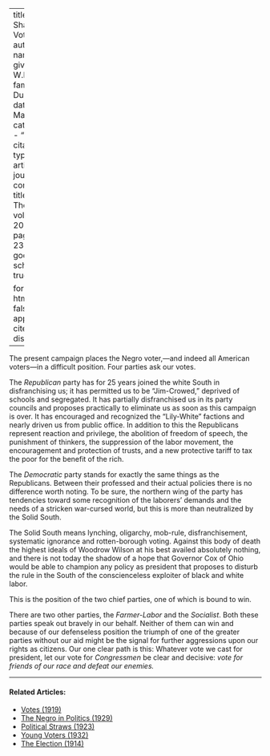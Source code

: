 
---
title: 'How Shall We Vote'
author:
  - name:
      given: W.E.B.
      family: Du Bois
date: Mar. 1920
categories: 
  - ""
citation: 
  type: article-journal
  container-title: The Crisis
  volume: 20
  issue: 5
  page: 235--236
google-scholar: true

format:
  html:
    toc: false
    appendix-cite-as: display
---



The present campaign places the Negro voter,---and indeed all American voters---in a difficult position. Four parties ask our votes. 

The *Republican* party has for 25 years joined the white South in disfranchising us; it has permitted us to be "Jim-Crowed," deprived of schools and segregated. It has partially disfranchised us in its party councils and proposes practically to eliminate us as soon as this campaign is over. It has encouraged and recognized the "Lily-White" factions and nearly driven us from public office. In addition to this the Republicans represent reaction and privilege, the abolition of freedom of speech, the punishment of thinkers, the suppression of the labor movement, the encouragement and protection of trusts, and a new protective tariff to tax the poor for the benefit of the rich. 

The *Democratic* party stands for exactly the same things as the Republicans. Between their professed and their actual policies there is no difference worth noting. To be sure, the northern wing of the party has tendencies toward some recognition of the laborers' demands and the needs of a stricken war-cursed world, but this is more than neutralized by the Solid South. 

The Solid South means lynching, oligarchy, mob-rule, disfranchisement, systematic ignorance and rotten-borough voting. Against this body of death the highest ideals of Woodrow Wilson at his best availed absolutely nothing, and there is not today the shadow of a hope that Governor Cox of Ohio would be able to champion any policy as president that proposes to disturb the rule in the South of the conscienceless exploiter of black and white labor. 

This is the position of the two chief parties, one of which is bound to win. 

There are two other parties, the *Farmer-Labor* and the *Socialist*. Both these parties speak out bravely in our behalf. Neither of them can win and because of our defenseless position the triumph of one of the greater parties without our aid might be the signal for further aggressions upon our rights as citizens. Our one clear path is this: Whatever vote we cast for president, let our vote for *Congressmen* be clear and decisive: *vote for friends of our race and defeat our enemies.*

<!-- Similar articles start here -->
<div  class="clear-wrap"></div>
<hr>
#### Related Articles:

* [Votes (1919)](/Volumes/19/02/votes.html)
* [The Negro in Politics (1929)](/Volumes/36/11/negro_in_politics.html)
* [Political Straws (1923)](/Volumes/26/03/political_straws.html)
* [Young Voters (1932)](/Volumes/39/09/young_voters.html)
* [The Election (1914)](/Volumes/09/02/election.html)

<!-- Similar articles end here -->